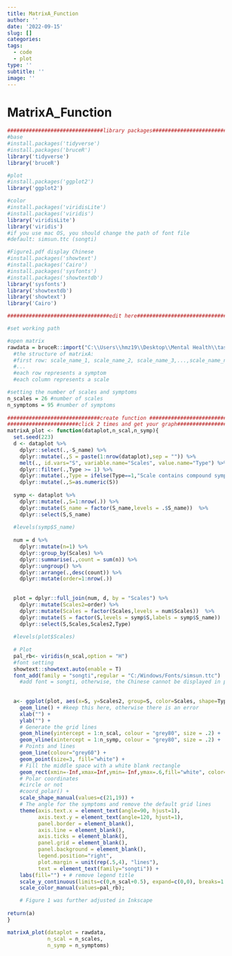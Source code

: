 ```yaml
---
title: MatrixA_Function
author: ''
date: '2022-09-15'
slug: []
categories:
tags:
  - code
  - plot
type: ''
subtitle: ''
image: ''
---
```

# MatrixA_Function


```r
###############################library packages#############################
#base
#install.packages('tidyverse')
#install.packages('bruceR')
library('tidyverse')
library('bruceR')

#plot
#install.packages('ggplot2')
library('ggplot2')

#color
#install.packages('viridisLite')
#install.packages('viridis')
library('viridisLite')
library('viridis')
#if you use mac OS, you should change the path of font file
#default: simsun.ttc (songti)

#Figure1.pdf display Chinese
#install.packages('showtext')
#install.packages('Cairo')
#install.packages('sysfonts')
#install.packages('showtextdb')
library('sysfonts')
library('showtextdb')
library('showtext')
library('Cairo')

#################################edit here##################################

#set working path

#open matrix
rawdata = bruceR::import("C:\\Users\\hmz19\\Desktop\\Mental Health\\task\\task11\\data\\depression_matrix_a_0.xlsx")  #Load data for plot (difference between specific and compound symptoms)
  #the structure of matrixA: 
  #first row: scale_name_1, scale_name_2, scale_name_3,...,scale_name_n,S_name
  #...
  #each row represents a symptom
  #each column represents a scale

#setting the number of scales and symptoms 
n_scales = 26 #number of scales
n_symptoms = 95 #number of symptoms
  
##############################create function ##############################
#######################click 2 times and get your graph#####################
matrixA_plot <- function(dataplot,n_scal,n_symp){
  set.seed(223)
  d <- dataplot %>%
    dplyr::select(.,-S_name) %>%
    dplyr::mutate(.,S = paste(1:nrow(dataplot),sep = "")) %>%
    melt(., id.vars="S", variable.name="Scales", value.name="Type") %>%
    dplyr::filter(.,Type >= 1) %>%
    dplyr::mutate(.,Type = ifelse(Type==1,"Scale contains compound symptom","Scale contains specific symptom")) %>%
    dplyr::mutate(.,S=as.numeric(S))
    
  symp <- dataplot %>%
    dplyr::mutate(.,S=1:nrow(.)) %>%
    dplyr::mutate(S_name = factor(S_name,levels = .$S_name))  %>%
    dplyr::select(S,S_name)
    
  #levels(symp$S_name)
    
  num = d %>%
    dplyr::mutate(n=1) %>%
    dplyr::group_by(Scales) %>%
    dplyr::summarise(.,count = sum(n)) %>%
    dplyr::ungroup() %>%
    dplyr::arrange(.,desc(count)) %>%
    dplyr::mutate(order=1:nrow(.))
    
    
  plot = dplyr::full_join(num, d, by = "Scales") %>%
    dplyr::mutate(Scales2=order) %>%
    dplyr::mutate(Scales = factor(Scales,levels = num$Scales))  %>%
    dplyr::mutate(S = factor(S,levels = symp$S,labels = symp$S_name))  %>%
    dplyr::select(S,Scales,Scales2,Type)
    
  #levels(plot$Scales)
    
  # Plot
  pal_rb<- viridis(n_scal,option = "H")
  #font setting
  showtext::showtext.auto(enable = T)
  font_add(family = "songti",regular = "C:/Windows/Fonts/simsun.ttc") 
    #add font = songti, otherwise, the Chinese cannot be displayed in pdf
    
    
  a<- ggplot(plot, aes(x=S, y=Scales2, group=S, color=Scales, shape=Type, rev=F)) +
    geom_line() + #keep this here, otherwise there is an error 
    xlab("") +
    ylab("") +
    # Generate the grid lines
    geom_hline(yintercept = 1:n_scal, colour = "grey80", size = .2) +
    geom_vline(xintercept = 1:n_symp, colour = "grey80", size = .2) +
    # Points and lines
    geom_line(colour="grey60") +
    geom_point(size=3, fill="white") +
    # Fill the middle space with a white blank rectangle
    geom_rect(xmin=-Inf,xmax=Inf,ymin=-Inf,ymax=.6,fill="white", color=NA) +
    # Polar coordinates 
    #circle or not
    #coord_polar() +
    scale_shape_manual(values=c(21,19)) +
    # The angle for the symptoms and remove the default grid lines
    theme(axis.text.x = element_text(angle=90, hjust=1),
          axis.text.y = element_text(angle=120, hjust=1),
          panel.border = element_blank(),
          axis.line = element_blank(),
          axis.ticks = element_blank(),
          panel.grid = element_blank(),
          panel.background = element_blank(),
          legend.position="right",
          plot.margin = unit(rep(.5,4), "lines"),
          text = element_text(family="songti")) +
    labs(fill="") + # remove legend title
    scale_y_continuous(limits=c(0,n_scal+0.5), expand=c(0,0), breaks=1:n_scal, labels=levels(plot$Scales))+
    scale_color_manual(values=pal_rb);  

    # Figure 1 was further adjusted in Inkscape
    
return(a)
}

matrixA_plot(dataplot = rawdata,
             n_scal = n_scales,
             n_symp = n_symptoms)  

```